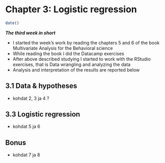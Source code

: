 # Chapter 3: Logistic regression



```r
date()

```

**_The third week in short_**

- I started the week's work by reading the chapters 5 and 6 of the book Multivariate Analysis for the Behavioral science 
- While reading the book I did the Datacamp exercises
- After above described studying I started to work with the RStudio exercises, that is Data wrangling and analyzing the data
- Analysis and interpretation of the results are reported below

## 3.1 Data & hypotheses

- kohdat 2, 3 ja 4 ?

## 3.3 Logistic regression

- kohdat 5 ja 6

## Bonus

- kohdat 7 ja 8
